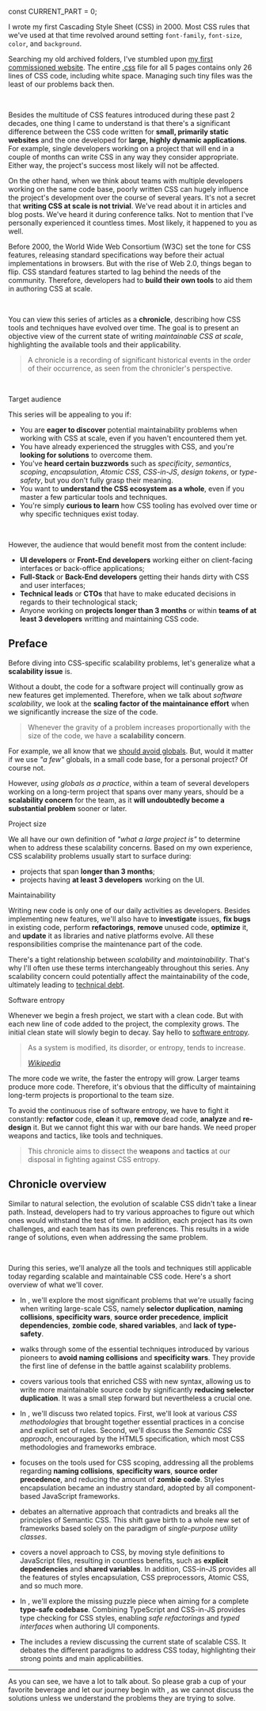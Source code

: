 

const CURRENT_PART = 0;


<TOC current={CURRENT_PART} />

I wrote my first Cascading Style Sheet (CSS) in 2000. Most CSS rules that we've used at that time revolved around setting `font-family`, `font-size`, `color`, and `background`.

Searching my old archived folders, I've stumbled upon [my first commissioned website](/urban-lugoj/index.html). The entire [.css](/urban-lugoj/style.css) file for all 5 pages contains only 26 lines of CSS code, including white space. Managing such tiny files was the least of our problems back then.

<br />

Besides the multitude of CSS features introduced during these past 2 decades, one thing I came to understand is that there's a significant difference between the CSS code written for **small, primarily static websites** and the one developed for **large, highly dynamic applications**. For example, single developers working on a project that will end in a couple of months can write CSS in any way they consider appropriate. Either way, the project's success most likely will not be affected.

On the other hand, when we think about teams with multiple developers working on the same code base, poorly written CSS can hugely influence the project's development over the course of several years. It's not a secret that **writing CSS at scale is not trivial**. We've read about it in articles and blog posts. We've heard it during conference talks. Not to mention that I've personally experienced it countless times. Most likely, it happened to you as well.

Before 2000, the World Wide Web Consortium (W3C) set the tone for CSS features, releasing standard specifications way before their actual implementations in browsers. But with the rise of Web 2.0, things began to flip. CSS standard features started to lag behind the needs of the community. Therefore, developers had to **build their own tools** to aid them in authoring CSS at scale.

<br />

You can view this series of articles as a **chronicle**, describing how CSS tools and techniques have evolved over time. The goal is to present an objective view of the current state of writing _maintainable CSS at scale_, highlighting the available tools and their applicability.

> A chronicle is a recording of significant historical events in the order of their occurrence, as seen from the chronicler's perspective.

<Figure
  width="grid"
  caption="Timeline of scalable CSS evolution milestones and turning points"
>
  <ThemedImg
    light={img_light.src}
    dark={img_dark.src}
    width={1920}
    height={878}
    alt="Timeline of scalable CSS evolution, depicting important milestones such as good practices, CSS processors, CSS methodologies, styles encapsulation, but also turning points like Atomic CSS (in green) and CSS-in-JS (in yellow), branching from the main timeline of Semantic CSS (in blue)"
  />
</Figure>

<br />

<Subheading>Target audience</Subheading>

This series will be appealing to you if:

- You are **eager to discover** potential maintainability problems when working with CSS at scale, even if you haven't encountered them yet.
- You have already experienced the struggles with CSS, and you're **looking for solutions** to overcome them.
- You've **heard certain buzzwords** such as _specificity_, _semantics_, _scoping_, _encapsulation_, _Atomic CSS_, _CSS-in-JS_, _design tokens_, or _type-safety_, but you don't fully grasp their meaning.
- You want to **understand the CSS ecosystem as a whole**, even if you master a few particular tools and techniques.
- You're simply **curious to learn** how CSS tooling has evolved over time or why specific techniques exist today.

<br />

However, the audience that would benefit most from the content include:

- **UI developers** or **Front-End developers** working either on client-facing interfaces or back-office applications;
- **Full-Stack** or **Back-End developers** getting their hands dirty with CSS and user interfaces;
- **Technical leads** or **CTOs** that have to make educated decisions in regards to their technological stack;
- Anyone working on **projects longer than 3 months** or within **teams of at least 3 developers** writting and maintaining CSS code.

## Preface

Before diving into CSS-specific scalability problems, let's generalize what a **scalability issue** is.

Without a doubt, the code for a software project will continually grow as new features get implemented. Therefore, when we talk about _software scalability_, we look at the **scaling factor of the maintainance effort** when we significantly increase the size of the code.

> Whenever the gravity of a problem increases proportionally with the size of the code, we have a **scalability concern**.

For example, we all know that we [should avoid globals](https://www.oreilly.com/library/view/maintainable-javascript/9781449328092/ch06.html). But, would it matter if we use _"a few"_ globals, in a small code base, for a personal project? Of course not.

However, _using globals as a practice_, within a team of several developers working on a long-term project that spans over many years, should be a **scalability concern** for the team, as it **will undoubtedly become a substantial problem** sooner or later.

<Subheading>Project size</Subheading>

We all have our own definition of _"what a large project is"_ to determine when to address these scalability concerns. Based on my own experience, CSS scalability problems usually start to surface during:

- projects that span **longer than 3 months**;
- projects having **at least 3 developers** working on the UI.

<Subheading>Maintainability</Subheading>

Writing new code is only one of our daily activities as developers. Besides implementing new features, we'll also have to **investigate** issues, **fix bugs** in existing code, perform **refactorings**, **remove** unused code, **optimize** it, and **update** it as libraries and native platforms evolve. All these responsibilities comprise the maintenance part of the code.

There's a tight relationship between _scalability_ and _maintainability_. That's why I'll often use these terms interchangeably throughout this series. Any scalability concern could potentially affect the maintainability of the code, ultimately leading to [technical debt](/blog/tech-debt-tech-loan).

<Subheading>Software entropy</Subheading>

Whenever we begin a fresh project, we start with a clean code. But with each new line of code added to the project, the complexity grows. The initial clean state will slowly begin to decay. Say hello to [software entropy](https://en.wikipedia.org/wiki/Software_entropy).

<Quote>
  <blockquote cite="https://en.wikipedia.org/wiki/Software_entropy">
    <p>As a system is modified, its disorder, or entropy, tends to increase.</p>
    <figcaption>
      <cite>
        <a href="https://en.wikipedia.org/wiki/Software_entropy#:~:text=as%20a%20system%20is%20modified%2C%20its%20disorder%2C%20or%20entropy%2C%20tends%20to%20increase">
          Wikipedia
        </a>
      </cite>
    </figcaption>
  </blockquote>
</Quote>

The more code we write, the faster the entropy will grow. Larger teams produce more code. Therefore, it's obvious that the difficulty of maintaining long-term projects is proportional to the team size.

To avoid the continuous rise of software entropy, we have to fight it constantly: **refactor** code, **clean** it up, **remove** dead code, **analyze** and **re-design** it. But we cannot fight this war with our bare hands. We need proper weapons and tactics, like tools and techniques.

> This chronicle aims to dissect the **weapons** and **tactics** at our disposal in fighting against CSS entropy.

## Chronicle overview

Similar to natural selection, the evolution of scalable CSS didn't take a linear path. Instead, developers had to try various approaches to figure out which ones would withstand the test of time. In addition, each project has its own challenges, and each team has its own preferences. This results in a wide range of solutions, even when addressing the same problem.

<br />

During this series, we'll analyze all the tools and techniques still applicable today regarding scalable and maintainable CSS code. Here's a short overview of what we'll cover.

- In **<LinkTo part={1} />**, we'll explore the most significant problems that we're usually facing when writing large-scale CSS, namely **selector duplication**, **naming collisions**, **specificity wars**, **source order precedence**, **implicit dependencies**, **zombie code**, **shared variables**, and **lack of type-safety**.

- **<LinkTo part={2} />** walks through some of the essential techniques introduced by various pioneers to **avoid naming collisions** and **specificity wars**. They provide the first line of defense in the battle against scalability problems.

- **<LinkTo part={3} />** covers various tools that enriched CSS with new syntax, allowing us to write more maintainable source code by significantly **reducing selector duplication**. It was a small step forward but nevertheless a crucial one.

- In **<LinkTo part={4} />**, we'll discuss two related topics. First, we'll look at various _CSS methodologies_ that brought together essential practices in a concise and explicit set of rules. Second, we'll discuss the _Semantic CSS approach_, encouraged by the HTML5 specification, which most CSS methodologies and frameworks embrace.

- **<LinkTo part={5} />** focuses on the tools used for CSS scoping, addressing all the problems regarding **naming collisions**, **specificity wars**, **source order precedence**, and reducing the amount of **zombie code**. Styles encapsulation became an industry standard, adopted by all component-based JavaScript frameworks.

- **<LinkTo part={6} />** debates an alternative approach that contradicts and breaks all the principles of Semantic CSS. This shift gave birth to a whole new set of frameworks based solely on the paradigm of _single-purpose utility classes_.

- **<LinkTo part={7} />** covers a novel approach to CSS, by moving style definitions to JavaScript files, resulting in countless benefits, such as **explicit dependencies** and **shared variables**. In addition, CSS-in-JS provides all the features of styles encapsulation, CSS preprocessors, Atomic CSS, and so much more.

- In **<LinkTo part={8} />**, we'll explore the missing puzzle piece when aiming for a complete **type-safe codebase**. Combining TypeScript and CSS-in-JS provides type checking for CSS styles, enabling _safe refactorings_ and _typed interfaces_ when authoring UI components.

- The **<LinkTo part={9} />** includes a review discussing the current state of scalable CSS. It debates the different paradigms to address CSS today, highlighting their strong points and main applicabilities.

---

As you can see, we have a lot to talk about. So please grab a cup of your favorite beverage and let our journey begin with **<LinkTo part={1} />**, as we cannot discuss the solutions unless we understand the problems they are trying to solve.

<!-- As you can see, we have a lot to talk about. Our journey begins with **<LinkTo part={1} />**, as we cannot discuss the solutions unless we understand the problems they are trying to solve. -->

